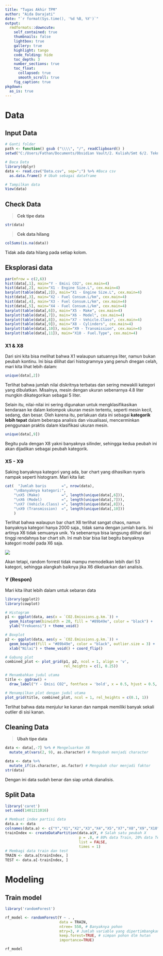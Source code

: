 ```yaml
---
title: "Tugas Akhir TPM"
author: "Aida Darajati"
date: "`r format(Sys.time(), '%d %B, %Y')`"
output:
  rmdformats::downcute:
    self_contained: true
    thumbnails: false
    lightbox: true
    gallery: true
    highlight: tango
    code_folding: hide
    toc_depth: 3
    number_sections: true
    toc_float:
      collapsed: true
      smooth_scroll: true
    fig_caption: true
pkgdown:
  as_is: true
---
```


# Data

## Input Data

```r
# Ganti folder
path <- function() gsub ("\\\\", "/", readClipboard() )
setwd("C:/Users/Fathan/Documents/Obsidian Vault/2. Kuliah/Smt 6/2. Teknik Pembelajaran Mesin/Project/Tugas Aida")

# Baca Data
library(dplyr)
data <- read.csv("Data.csv", sep=";") %>% #Baca csv
  as.data.frame() # Ubah sebagai dataframe

# Tampilkan data
View(data)
```

## Check Data

> **Cek tipe data**

```r
str(data)
```

> **Cek data hilang**

```r
colSums(is.na(data))
```

Tidak ada data hilang pada setiap kolom.

## Eksplorasi data {.tabset}

```r
par(mfrow = c(2,6))
hist(data[,1], main="Y - Emisi CO2", cex.main=4)
hist(data[,2], main="X1 - Engine Size.L", cex.main=4)
barplot(table(data[,2]), main="X1 - Engine Size.L", cex.main=4)
hist(data[,3], main="X2 - Fuel Consum.L/km", cex.main=4)
hist(data[,4], main="X3 - Fuel Consum.L/km", cex.main=4)
hist(data[,5], main="X4 - Fuel Consum.L/km", cex.main=4)
barplot(table(data[,6]), main="X5 - Make", cex.main=4)
barplot(table(data[,7]), main="X6 - Model", cex.main=4)
barplot(table(data[,8]), main="X7 - Vehicle.Class", cex.main=4)
barplot(table(data[,9]), main="X8 - Cylinders", cex.main=4)
barplot(table(data[,10]), main="X9 - Transmission", cex.main=4)
barplot(table(data[,11]), main="X10 - Fuel.Type", cex.main=4)
```

### X1 & X8

Dari sini kita bisa melihat bahwa X1 walaupun satuannya liter, namun bukan peubah kontinu. Ini bisa dilihat dari histogramnya yang penuh dnegan celah, mari kita lihat lebih dalam:

```r
unique(data[,2])
```

Terlihat bahwa jumlah nilai diskritnya terbatas dan sering mewakili kategori yang dibulatkan. Misalnya, mesin dengan ukuran sebenarnya 4.8 liter mungkin dikategorikan sebagai 5 liter.

Selain itu, nilai-nilai ini sering digunakan untuk mengklasifikasikan kendaraan ke dalam kelompok ukuran mesin tertentu, seperti mesin kecil, sedang, dan besar. Oleh karena itu, perlakuan data ini sebagai **kategorik lebih tepat** dalam beberapa analisis dan visualisasi, mencerminkan penggunaan praktis dalam klasifikasi ukuran mesin.

```r
unique(data[,9])
```

Begitu pula dengan X8 yakni banyaknya silinder, sehingga kedua peubah ini akan dijadikan sebagai peubah kategorik.

### X5 - X9

Saking banyaknya kategori yang ada, bar chart yang dihasilkan nyaris nampak seperti histogram. Mari kita liat:

```r
cat(  "Jumlah baris       =", nrow(data),
    "\nBanyaknya kategori:",
    "\nX5 (Make)          =", length(unique(data[,6])),
    "\nX6 (Model)         =", length(unique(data[,7])),
    "\nX7 (Vehicle.Class) =", length(unique(data[,8])),
    "\nX9 (Transmission)  =", length(unique(data[,10]))
    )
```

Terlihat bahwa walaupun bar chart X6 terlihat sangat chaos, namun banyaknya kategori hanya 2000 saja., tidak sama dengan jumlah baris. Ini artinya X6 tidak semuanya unik. Ya sebenarnya bisa langsung dilihat dari tinggi rendahnya bar chart sih. Ini mah biar bisa liat begitu banyaknya kategori model pada X6 saja.

![](images/clipboard-158643586.png)

Akan tetapi, random forrest tidak mampu memodelkan lebih dari 53 kategori, sehingga alangkah baiknya jika X6 dikeluarkan dari analisis.

### Y (Respon)

Mari kita lihat lebih dalam untuk sebaran data

```r
library(ggplot2)
library(cowplot)

# Histogram
p1 <- ggplot(data, aes(x = `CO2.Emissions.g.km.`)) +
  geom_histogram(binwidth = 20, fill = "#89b49e", color = "black") +
  ylab("Frekuensi") + theme_void()

# Boxplot
p2 <- ggplot(data, aes(y = `CO2.Emissions.g.km.`)) +
  geom_boxplot(fill = "#89b49e", color = "black", outlier.size = 3) +
  xlab("Nilai") + theme_void() + coord_flip()

# Gabung plot
combined_plot <- plot_grid(p1, p2, ncol = 1, align = 'v',
                           rel_heights = c(1, 0.25))

# Menambahkan judul utama
title <- ggdraw() + 
  draw_label("Y - Emisi CO2", fontface = 'bold', x = 0.5, hjust = 0.5, size = 20)

# Menampilkan plot dengan judul utama
plot_grid(title, combined_plot, ncol = 1, rel_heights = c(0.1, 1))
```

Terlihat bahwa data menjulur ke kanan dan nampak memiliki banyak sekali outlier di sisi kanan.

## Cleaning Data

> **Ubah tipe data**

```r
data <- data[,-7] %>% # Mengeluarkan X6
  mutate_at(vars(2, 9), as.character) # Mengubah menjadi character 

data <- data %>%
  mutate_if(is.character, as.factor) # Mengubah char menjadi faktor
str(data)
```

Dengan ini data sudah benar dan siap untuk dianalisis.

## Split Data

```r
library('caret')
set.seed(1401211016)

# Membuat index partisi data
data.a <- data
colnames(data.a) <- c("Y","X1","X2","X3","X4","X5","X7","X8","X9","X10")
trainIndex <- createDataPartition(data.a$Y, # Salah satu peubah X
                                  p = .8, # 80% data Train, 20% data Test
                                  list = FALSE, 
                                  times = 1)
# Membagi data train dan test
TRAIN <- data.a[trainIndex, ]
TEST <- data.a[-trainIndex, ]
```

# Modeling

## Train model

```r
library('randomForest')

rf_model <- randomForest(Y ~ . ,
                         data = TRAIN,
                         ntree= 550, # Banyaknya pohon
                         mtry=3, # Jumlah variable yang dipertimbangkan perpohon
                         keep.forest=TRUE, # simpan pohon dlm hutan
                         importance=TRUE)

rf_model
```
